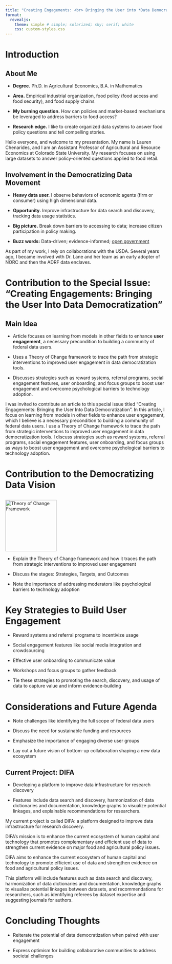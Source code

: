 ```yaml
---
title: "Creating Engagements: <br> Bringing the User into *Data Democratization*"
format: 
  revealjs:
    theme: simple # simple; solarized; sky; serif; white
    css: custom-styles.css
---
```


# Introduction

## About Me {.incremental}

-   **Degree.** Ph.D. in Agricultural Economics, B.A. in Mathematics

-   **Area.** Empirical industrial organization, food policy (food access and food security), and food supply chains

-   **My burning question.** How can policies and market-based mechanisms be leveraged to address barriers to food access?

-   **Research edge.** I like to create organized data systems to answer food policy questions and tell compelling stories.

::: notes
Hello everyone, and welcome to my presentation. My name is Lauren Chenarides, and I am an Assistant Professor of Agricultural and Resource Economics at Colorado State University. My research focuses on using large datasets to answer policy-oriented questions applied to food retail.
:::

## Involvement in the Democratizing Data Movement

-   **Heavy data user.** I observe behaviors of economic agents (firm or consumer) using high dimensional data.

-   **Opportunity.** Improve infrastructure for data search and discovery, tracking data usage statistics.

-   **Big picture.** Break down barriers to accessing to data; increase citizen participation in policy making.

-   **Buzz words:** Data-driven; evidence-informed; [open government](https://data.gov/open-gov/)

::: notes
As part of my work, I rely on collaborations with the USDA. Several years ago, I became involved with Dr. Lane and her team as an early adopter of NORC and then the ADRF data enclaves.
:::

# Contribution to the Special Issue: <br> "Creating Engagements: Bringing the User Into Data Democratization"

## Main Idea

-   Article focuses on learning from models in other fields to enhance **user engagement**, a necessary precondition to building a community of federal data users.

-   Uses a Theory of Change framework to trace the path from strategic interventions to improved user engagement in data democratization tools.

- Discusses strategies such as reward systems, referral programs, social engagement features, user onboarding, and focus groups to boost user engagement and overcome psychological barriers to technology adoption.

::: {.notes}
I was invited to contribute an article to this special issue titled "Creating Engagements: Bringing the User Into Data Democratization". In this article, I focus on learning from models in other fields to enhance user engagement, which I believe is a necessary precondition to building a community of federal data users. I use a Theory of Change framework to trace the path from strategic interventions to improved user engagement in data democratization tools. I discuss strategies such as reward systems, referral programs, social engagement features, user onboarding, and focus groups as ways to boost user engagement and overcome psychological barriers to technology adoption.
:::

# Contribution to the Democratizing Data Vision

## 

<img src="images/ToC-graphic-1.png" alt="Theory of Change Framework" style="width:160px;">


::: {.notes}

-   Explain the Theory of Change framework and how it traces the path from strategic interventions to improved user engagement

-   Discuss the stages: Strategies, Targets, and Outcomes

-   Note the importance of addressing moderators like psychological barriers to technology adoption
:::

# Key Strategies to Build User Engagement

-   Reward systems and referral programs to incentivize usage

-   Social engagement features like social media integration and crowdsourcing

-   Effective user onboarding to communicate value

-   Workshops and focus groups to gather feedback

-   Tie these strategies to promoting the search, discovery, and usage of data to capture value and inform evidence-building

# Considerations and Future Agenda

-   Note challenges like identifying the full scope of federal data users

-   Discuss the need for sustainable funding and resources

-   Emphasize the importance of engaging diverse user groups

-   Lay out a future vision of bottom-up collaboration shaping a new data ecosystem

## Current Project: DIFA

-   Developing a platform to improve data infrastructure for research discovery

-   Features include data search and discovery, harmonization of data dictionaries and documentation, knowledge graphs to visualize potential linkages, and explainable recommendations for researchers.

::: notes
My current project is called DIFA: a platform designed to improve data infrastructure for research discovery.

DIFA's mission is to enhance the current ecosystem of human capital and technology that promotes complementary and efficient use of data to strengthen current evidence on major food and agricultural policy issues.

DIFA aims to enhance the current ecosystem of human capital and technology to promote efficient use of data and strengthen evidence on food and agricultural policy issues.

This platform will include features such as data search and discovery, harmonization of data dictionaries and documentation, knowledge graphs to visualize potential linkages between datasets, and recommendations for researchers, such as identifying referees by dataset expertise and suggesting journals for authors.
:::

# Concluding Thoughts

-   Reiterate the potential of data democratization when paired with user engagement

-   Express optimism for building collaborative communities to address societal challenges
